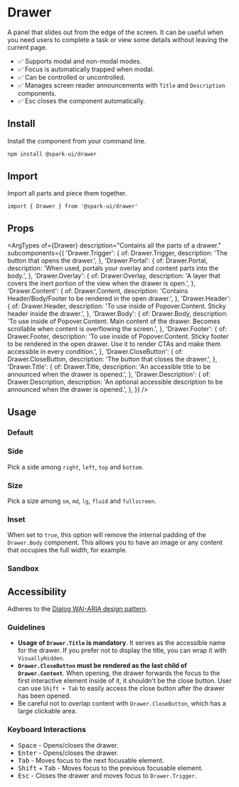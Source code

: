 


<Meta of={stories} />

# Drawer

A panel that slides out from the edge of the screen. It can be useful when you need users to complete a task or view some details without leaving the current page.

- ✅ Supports modal and non-modal modes.
- ✅ Focus is automatically trapped when modal.
- ✅ Can be controlled or uncontrolled.
- ✅ Manages screen reader announcements with `Title` and `Description` components.
- ✅ Esc closes the component automatically.

## Install

Install the component from your command line.

```sh
npm install @spark-ui/drawer
```

## Import

Import all parts and piece them together.

```tsx
import { Drawer } from '@spark-ui/drawer'
```

## Props

<ArgTypes
  of={Drawer}
  description="Contains all the parts of a drawer."
  subcomponents={{
    'Drawer.Trigger': {
      of: Drawer.Trigger,
      description: 'The button that opens the drawer.',
    },
    'Drawer.Portal': {
      of: Drawer.Portal,
      description: 'When used, portals your overlay and content parts into the body.',
    },
    'Drawer.Overlay': {
      of: Drawer.Overlay,
      description: 'A layer that covers the inert portion of the view when the drawer is open.',
    },
    'Drawer.Content': {
      of: Drawer.Content,
      description: 'Contains Header/Body/Footer to be rendered in the open drawer.',
    },
    'Drawer.Header': {
      of: Drawer.Header,
      description: 'To use inside of Popover.Content. Sticky header inside the drawer.',
    },
    'Drawer.Body': {
      of: Drawer.Body,
      description:
        'To use inside of Popover.Content. Main content of the drawer. Becomes scrollable when content is overflowing the screen.',
    },
    'Drawer.Footer': {
      of: Drawer.Footer,
      description:
        'To use inside of Popover.Content. Sticky footer to be rendered in the open drawer. Use it to render CTAs and make them accessible in every condition.',
    },
    'Drawer.CloseButton': {
      of: Drawer.CloseButton,
      description: 'The button that closes the drawer.',
    },
    'Drawer.Title': {
      of: Drawer.Title,
      description: 'An accessible title to be announced when the drawer is opened.',
    },
    'Drawer.Description': {
      of: Drawer.Description,
      description: 'An optional accessible description to be announced when the drawer is opened.',
    },
  }}
/>

## Usage

### Default

<Canvas of={stories.Usage} />

### Side

Pick a side among `right`, `left`, `top` and `bottom`.

<Canvas of={stories.Side} />

### Size

Pick a size among `sm`, `md`, `lg`, `fluid` and `fullscreen`.

<Canvas of={stories.Sizes} />

### Inset

When set to `true`, this option will remove the internal padding of the `Drawer.Body` component. This allows you to have an image or any content that occupies the full width, for example.

<Canvas of={stories.Inset} />

### Sandbox

<Canvas of={stories.Sandbox} />

## Accessibility

Adheres to the [Dialog WAI-ARIA design pattern](https://www.w3.org/WAI/ARIA/apg/patterns/dialog-modal/).

### Guidelines

- **Usage of `Drawer.Title` is mandatory**. It serves as the accessible name for the drawer. If you prefer not to display the title, you can wrap it with `VisuallyHidden`.
- **`Drawer.CloseButton` must be rendered as the last child of `Drawer.Content`**. When opening, the drawer forwards the focus to the first interactive element inside of it, it shouldn't be the close button. User can use `Shift + Tab` to easily access the close button after the drawer has been opened.
- Be careful not to overlap content with `Drawer.CloseButton`, which has a large clickable area.

### Keyboard Interactions

- <Kbd>Space</Kbd> - Opens/closes the drawer.
- <Kbd>Enter</Kbd> - Opens/closes the drawer.
- <Kbd>Tab</Kbd> - Moves focus to the next focusable element.
- <Kbd>Shift</Kbd> + <Kbd>Tab</Kbd> - Moves focus to the previous focusable element.
- <Kbd>Esc</Kbd> - Closes the drawer and moves focus to `Drawer.Trigger`.
